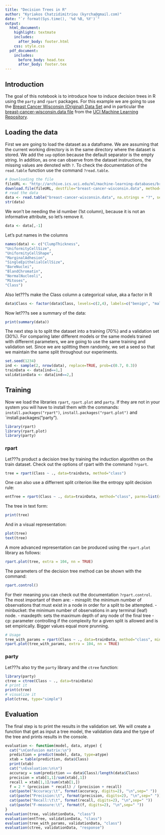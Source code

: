 ```yaml
---
title: "Decision Trees in R"
author: "Kyriakos Chatzidimitriou (kyrcha@gmail.com)"
date: "`r format(Sys.time(), '%d %B, %Y')`"
output: 
  html_document:
    highlight: textmate
    includes:
      after_body: footer.html
    css: style.css
  pdf_document:
    includes:
      before_body: head.tex
      after_body: footer.tex
---
```


## Introduction

The goal of this notebook is to introduce how to induce decision trees in R using the `party` and `rpart` packages. For this example we are going to use the [Breast Cancer Wisconsin (Original) Data Set](http://archive.ics.uci.edu/ml/datasets/Breast+Cancer+Wisconsin+%28Original%29) and in particular the [breast-cancer-wisconsin.data file](http://archive.ics.uci.edu/ml/machine-learning-databases/breast-cancer-wisconsin/breast-cancer-wisconsin.data) from the [UCI Machine Learning Repository](http://archive.ics.uci.edu/ml/index.html).

## Loading the data

First we are going to load the dataset as a dataframe. We are assuming that the current working directory is in the same directory where the dataset is stored. We add the `sep` option because the default separator is the empty string. In addition, as one can observe from the dataset instructions, the missing values are denoted with `?`. To check the documentation of the `read.table` function use the command `?read.table`.

```r
# Downloading the file
fileURL <- "http://archive.ics.uci.edu/ml/machine-learning-databases/breast-cancer-wisconsin/breast-cancer-wisconsin.data"
download.file(fileURL, destfile="breast-cancer-wisconsin.data", method="curl")
# read the data
data <- read.table("breast-cancer-wisconsin.data", na.strings = "?", sep=",")
str(data)
```

We won't be needing the id number (1st column), because it is not an informative attribute, so let's remove it.
```r
data <- data[,-1]
```

Let's put names in the columns

```r
names(data) <- c("ClumpThickness",
"UniformityCellSize",
"UniformityCellShape",
"MarginalAdhesion",
"SingleEpithelialCellSize",
"BareNuclei",
"BlandChromatin",
"NormalNucleoli",
"Mitoses",
"Class")
```

Also let???s make the Class column a categorical value, aka a factor in R

```r
data$Class <- factor(data$Class, levels=c(2,4), labels=c("benign", "malignant"))
```

Now let???s see a summary of the data:

```r
print(summary(data))
```

The next step is to split the dataset into a training (70%) and a validation set (30%). For comparing later different models or the same models trained with differernt parameters, we are going to use the same training and validation set. Since we are splitting them randomly, we set a seed so that we maintain the same split throughout our experiments.

```r
set.seed(1234)
ind <- sample(2, nrow(data), replace=TRUE, prob=c(0.7, 0.3))
trainData <- data[ind==1,]
validationData <- data[ind==2,]
```

## Training

Now we load the libraries `rpart`, `rpart.plot` and `party`. If they are not in your system you will have to install them with the commands: `install.packages("rpart")`, `install.packages("rpart.plot")` and `install.packages("party").

```r
library(rpart)
library(rpart.plot)
library(party)
```

### rpart

Let???s product a decision tree by training the induction algorithm on the train dataset. Check out the options of rpart with the command `?rpart`.

```r
tree = rpart(Class ~ ., data=trainData, method="class")
```

One can also use a differrent split criterion like the entropy split decision rule:

```r
entTree = rpart(Class ~ ., data=trainData, method="class", parms=list(split="information"))
```

The tree in text form:

```r
print(tree)
```

And in a visual representation:

```r
plot(tree)
text(tree)
```

A more advanced representation can be produced using the `rpart.plot` library as follows:

```r
rpart.plot(tree, extra = 104, nn = TRUE)
```

The parameters of the decision tree method can be shown with the command:

```r
rpart.control()
```

For their meaning you can check out the documentation `?rpart.control`. The most important of them are:
  - minsplit: the minimum number of observations that must exist in a node in order for a split to be attempted.
  - minbucket: the minimum number of observations in any terminal (leaf) node.
  - maxdepth: sets the maximum depth of any node of the final tree
  - cp: parameter controlling if the complexity for a given split is allowed and is set empirically. Bigger values equal more prunning.

```r
# Usage
tree_with_params = rpart(Class ~ ., data=trainData, method="class", minsplit = 1, minbucket = 1, cp = -1)
rpart.plot(tree_with_params, extra = 104, nn = TRUE)
```

### party

Let???s also try the `party` library and the `ctree` function:

```r
library(party)
ctree = ctree(Class ~ ., data=trainData)
# print it
print(ctree)
# visualize it
plot(ctree, type="simple")
```

## Evaluation

The final step is to print the results in the validation set. We will create a function that get as input a tree model, the validation data and the type of the tree and prints results in the console.

```r
evaluation <- function(model, data, atype) {
  cat("\nConfusion matrix:\n")
  prediction = predict(model, data, type=atype)
  xtab = table(prediction, data$Class)
  print(xtab)
  cat("\nEvaluation:\n\n")
  accuracy = sum(prediction == data$Class)/length(data$Class)
  precision = xtab[1,1]/sum(xtab[,1])
  recall = xtab[1,1]/sum(xtab[1,])
  f = 2 * (precision * recall) / (precision + recall)
  cat(paste("Accuracy:\t", format(accuracy, digits=2), "\n",sep=" "))
  cat(paste("Precision:\t", format(precision, digits=2), "\n",sep=" "))
  cat(paste("Recall:\t\t", format(recall, digits=2), "\n",sep=" "))
  cat(paste("F-measure:\t", format(f, digits=2), "\n",sep=" "))
}
evaluation(tree, validationData, "class")
evaluation(entTree, validationData, "class")
evaluation(tree_with_params, validationData, "class")
evaluation(ctree, validationData, "response")
```
